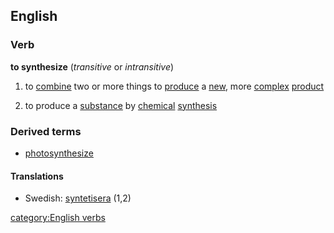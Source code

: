 ==English==
===Verb===
'''to synthesize'''  (''transitive'' or ''intransitive'')
# to [[combine]] two or more things to [[produce]] a [[new]], more [[complex]] [[product]]
#{{chemistry}} to produce a [[substance]] by [[chemical]] [[synthesis]]
===Derived terms===
*[[photosynthesize]]
====Translations====
*Swedish: [[syntetisera]] (1,2)
[[category:English verbs]]